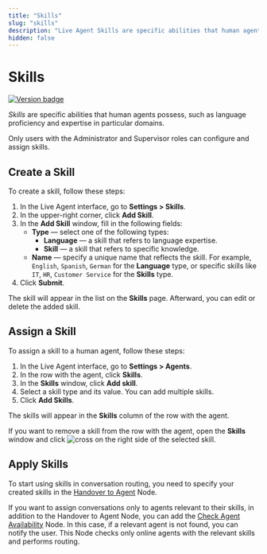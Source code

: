 ```yaml
---
title: "Skills"
slug: "skills"
description: "Live Agent Skills are specific abilities that human agents possess, such as language proficiency and expertise in particular domains."
hidden: false
---
```


# Skills

<a href="Added"><img src="https://img.shields.io/badge/Added_in-v4.60-blue" alt="Version badge" /></a>

_Skills_ are specific abilities that human agents possess, such as language proficiency and expertise in particular domains.

Only users with the Administrator and Supervisor roles can configure and assign skills.

## Create a Skill

To create a skill, follow these steps:

1. In the Live Agent interface, go to **Settings > Skills**.
2. In the upper-right corner, click **Add Skill**.
3. In the **Add Skill** window, fill in the following fields:
    - **Type** — select one of the following types:
        - **Language** — a skill that refers to language expertise.
        - **Skill** — a skill that refers to specific knowledge.
    - **Name** — specify a unique name that reflects the skill. For example, `English`, `Spanish`, `German` for the **Language** type, or specific skills like `IT`, `HR`, `Customer Service` for the **Skills** type.
4. Click **Submit**.

The skill will appear in the list on the **Skills** page.
Afterward, you can edit or delete the added skill.

## Assign a Skill 

To assign a skill to a human agent, follow these steps:

1. In the Live Agent interface, go to **Settings > Agents**.
2. In the row with the agent, click **Skills**.
3. In the **Skills** window, click **Add skill**.
4. Select a skill type and its value. You can add multiple skills.
5. Click **Add Skills**.

The skills will appear in the **Skills** column of the row with the agent.

If you want to remove a skill from the row with the agent, open the **Skills** window and click ![cross](../../../static/img/_assets/icons/cross.svg) on the right side of the selected skill.

## Apply Skills

To start using skills in conversation routing, you need to specify your created skills in the [Handover to Agent](../../ai/build/node-reference/service/handover-to-agent.mdx) Node.

If you want to assign conversations only to agents relevant to their skills, in addition to the Handover to Agent Node, you can add the [Check Agent Availability](../../ai/build/node-reference/service/check-agent-availability.mdx) Node.
In this case, if a relevant agent is not found, you can notify the user. This Node checks only online agents with the relevant skills and performs routing.
